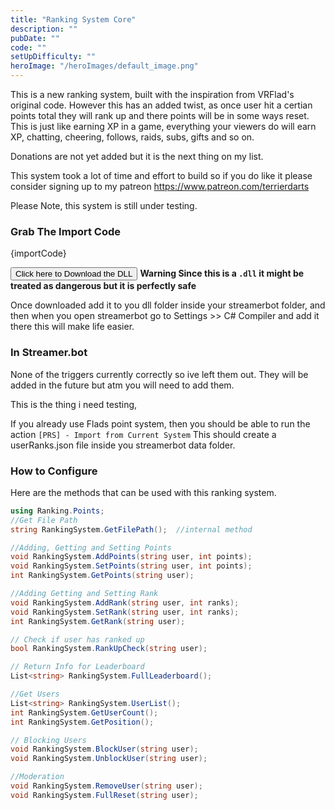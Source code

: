 ```yaml
---
title: "Ranking System Core"
description: ""
pubDate: ""
code: ""
setUpDifficulty: ""
heroImage: "/heroImages/default_image.png"
---
```



This is a new ranking system, built with the inspiration from VRFlad's original code. However this has an added twist, as once user hit a certian points total they will rank up and there points will be in some ways reset. This is just like earning XP in a game, everything your viewers do will earn XP, chatting, cheering, follows, raids, subs, gifts and so on.

Donations are not yet added but it is the next thing on my list.

This system took a lot of time and effort to build so if you do like it please consider signing up to my patreon https://www.patreon.com/terrierdarts


Please Note, this system is still under testing.

### Grab The Import Code

<CopyButton>
{importCode}
</CopyButton>

<a href="/sb_codes/ranking_system/RankingSystem.dll"><button class="btn"><i class="fa fa-download"></i>Click here to Download the DLL</button></a>
**Warning Since this is a `.dll` it might be treated as dangerous but it is perfectly safe**

Once downloaded add it to you dll folder inside your streamerbot folder, and then when you open streamerbot go to Settings >> C# Compiler and add it there this will make life easier.

### In Streamer.bot

None of the triggers currently correctly so ive left them out. They will be added in the future but atm you will need to add them.


This is the thing i need testing, 

If you already use Flads point system, then you should be able to run the action `[PRS] - Import from Current System` This should create a userRanks.json file inside you streamerbot data folder.


### How to Configure

Here are the methods that can be used with this ranking system.

```csharp
using Ranking.Points;
//Get File Path
string RankingSystem.GetFilePath();  //internal method

//Adding, Getting and Setting Points
void RankingSystem.AddPoints(string user, int points);
void RankingSystem.SetPoints(string user, int points);
int RankingSystem.GetPoints(string user);

//Adding Getting and Setting Rank
void RankingSystem.AddRank(string user, int ranks);
void RankingSystem.SetRank(string user, int ranks);
int RankingSystem.GetRank(string user);

// Check if user has ranked up
bool RankingSystem.RankUpCheck(string user);

// Return Info for Leaderboard
List<string> RankingSystem.FullLeaderboard();

//Get Users
List<string> RankingSystem.UserList();
int RankingSystem.GetUserCount();
int RankingSystem.GetPosition();

// Blocking Users
void RankingSystem.BlockUser(string user);
void RankingSystem.UnblockUser(string user);

//Moderation
void RankingSystem.RemoveUser(string user);
void RankingSystem.FullReset(string user);
```